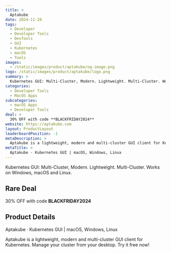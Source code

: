 ```yaml
---
title: >
  Aptakube
date: 2024-11-28
tags:
  - Developer
  - Developer Tools
  - DevTools
  - GUI
  - Kubernetes
  - macOS
  - Tools
images:
  - /static/images/product/aptakube/og-image.png
logo: /static/images/product/aptakube/logo.png
summary: >
  Kubernetes GUI: Multi-Cluster, Modern. Lightweight. Multi-Cluster. Works on Windows, macOS and Linux.
categories:
  - Developer Tools
  - MacOS Apps
subcategories:
  - macOS Apps
  - Developer Tools
deal: >
  30% OFF with code **BLACKFRIDAY2024**
website: https://aptakube.com
layout: ProductLayout
leaderboardPosition: -1
metaDescription: >
  Aptakube is a lightweight, modern and multi-cluster GUI client for Kubernetes. Manage your cluster from your desktop. Try it free now!
metaTitle: >
  Aptakube · Kubernetes GUI | macOS, Windows, Linux
---
```

Kubernetes GUI: Multi-Cluster, Modern. Lightweight. Multi-Cluster. Works on Windows, macOS and Linux.

## Rare Deal

30% OFF with code **BLACKFRIDAY2024**

## Product Details

Aptakube · Kubernetes GUI | macOS, Windows, Linux

Aptakube is a lightweight, modern and multi-cluster GUI client for Kubernetes. Manage your cluster from your desktop. Try it free now!
